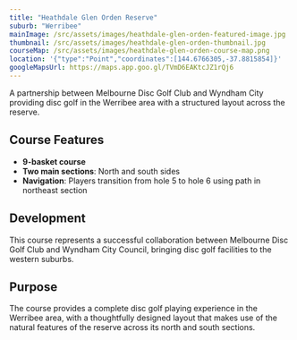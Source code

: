 ```yaml
---
title: "Heathdale Glen Orden Reserve"
suburb: "Werribee"
mainImage: /src/assets/images/heathdale-glen-orden-featured-image.jpg
thumbnail: /src/assets/images/heathdale-glen-orden-thumbnail.jpg
courseMap: /src/assets/images/heathdale-glen-orden-course-map.png
location: '{"type":"Point","coordinates":[144.6766305,-37.8815854]}'
googleMapsUrl: https://maps.app.goo.gl/TVmD6EAKtcJZ1rQj6
---
```


A partnership between Melbourne Disc Golf Club and Wyndham City providing disc golf in the Werribee area with a structured layout across the reserve.

## Course Features
- **9-basket course**
- **Two main sections**: North and south sides
- **Navigation**: Players transition from hole 5 to hole 6 using path in northeast section

## Development
This course represents a successful collaboration between Melbourne Disc Golf Club and Wyndham City Council, bringing disc golf facilities to the western suburbs.

## Purpose
The course provides a complete disc golf playing experience in the Werribee area, with a thoughtfully designed layout that makes use of the natural features of the reserve across its north and south sections.